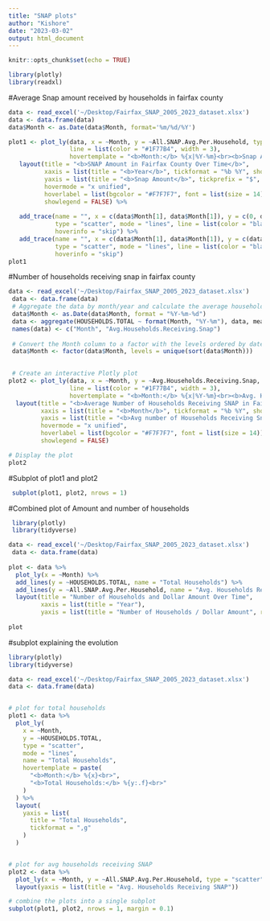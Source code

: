 ```yaml
---
title: "SNAP plots"
author: "Kishore"
date: "2023-03-02"
output: html_document
---
```


```r
knitr::opts_chunk$set(echo = TRUE)
```

```r
library(plotly)
library(readxl)
```

#Average Snap amount received by households in fairfax county

```r
data <- read_excel('~/Desktop/Fairfax_SNAP_2005_2023_dataset.xlsx')
data <- data.frame(data)
data$Month <- as.Date(data$Month, format='%m/%d/%Y')

```

```r
plot1 <- plot_ly(data, x = ~Month, y = ~All.SNAP.Avg.Per.Household, type = "scatter", mode = "lines",
                 line = list(color = "#1F77B4", width = 3),
                 hovertemplate = "<b>Month:</b> %{x|%Y-%m}<br><b>Snap Amount:</b> %{y:$,.2f}<extra></extra>") %>%
   layout(title = "<b>SNAP Amount in Fairfax County Over Time</b>",
          xaxis = list(title = "<b>Year</b>", tickformat = "%b %Y", showspikes = TRUE, spikemode = "across", spikethickness = 1),
          yaxis = list(title = "<b>Snap Amount</b>", tickprefix = "$", showspikes = TRUE, spikemode = "across", spikethickness = 1),
          hovermode = "x unified",
          hoverlabel = list(bgcolor = "#F7F7F7", font = list(size = 14)),
          showlegend = FALSE) %>%
   
   add_trace(name = "", x = c(data$Month[1], data$Month[1]), y = c(0, data$All.SNAP.Avg.Per.Household[1]),
             type = "scatter", mode = "lines", line = list(color = "black", dash = "dash"),
             hoverinfo = "skip") %>%
   add_trace(name = "", x = c(data$Month[1], data$Month[1]), y = c(data$All.SNAP.Avg.Per.Household[1], data$All.SNAP.Avg.Per.Household[1]),
             type = "scatter", mode = "lines", line = list(color = "black", dash = "dash"),
             hoverinfo = "skip")
plot1

```

#Number of households receiving snap in fairfax county

```r
data <- read_excel('~/Desktop/Fairfax_SNAP_2005_2023_dataset.xlsx')
 data <- data.frame(data)
 # Aggregate the data by month/year and calculate the average households receiving snap
 data$Month <- as.Date(data$Month, format = "%Y-%m-%d")
 data <- aggregate(HOUSEHOLDS.TOTAL ~ format(Month, "%Y-%m"), data, mean)
 names(data) <- c("Month", "Avg.Households.Receiving.Snap")
 
 # Convert the Month column to a factor with the levels ordered by date
 data$Month <- factor(data$Month, levels = unique(sort(data$Month)))
 
```

```r
 # Create an interactive Plotly plot
plot2 <- plot_ly(data, x = ~Month, y = ~Avg.Households.Receiving.Snap, type = "scatter", mode = "lines",
                 line = list(color = "#1F77B4", width = 3),
                 hovertemplate = "<b>Month:</b> %{x|%Y-%m}<br><b>Avg. Households Receiving Snap:</b> %{y}<extra></extra>") %>%
  layout(title = "<b>Average Number of Households Receiving SNAP in Fairfax County </b>",
         xaxis = list(title = "<b>Month</b>", tickformat = "%b %Y", showspikes = TRUE, spikemode = "across", spikethickness = 1),
         yaxis = list(title = "<b>Avg number of Households Receiving Snap</b>", showspikes = TRUE, spikemode = "across", spikethickness = 1, tickformat = ".0f"),
         hovermode = "x unified",
         hoverlabel = list(bgcolor = "#F7F7F7", font = list(size = 14)),
         showlegend = FALSE)

# Display the plot
plot2

```

#Subplot of plot1 and plot2

```r
 subplot(plot1, plot2, nrows = 1)
```

#Combined plot of Amount and number of households

```r
 library(plotly)
 library(tidyverse)
```

```r
data <- read_excel('~/Desktop/Fairfax_SNAP_2005_2023_dataset.xlsx')
 data <- data.frame(data)
 
plot <- data %>%
  plot_ly(x = ~Month) %>%
  add_lines(y = ~HOUSEHOLDS.TOTAL, name = "Total Households") %>%
  add_lines(y = ~All.SNAP.Avg.Per.Household, name = "Avg. Households Receiving SNAP") %>%
  layout(title = "Number of Households and Dollar Amount Over Time",
         xaxis = list(title = "Year"),
         yaxis = list(title = "Number of Households / Dollar Amount", range = c(0, 30000), tickformat = ".0f")) 
  
plot


```

#subplot explaining the evolution

```r
library(plotly)
library(tidyverse)

data <- read_excel('~/Desktop/Fairfax_SNAP_2005_2023_dataset.xlsx')
data <- data.frame(data)


# plot for total households
plot1 <- data %>%
  plot_ly(
    x = ~Month,
    y = ~HOUSEHOLDS.TOTAL,
    type = "scatter",
    mode = "lines",
    name = "Total Households",
    hovertemplate = paste(
      "<b>Month:</b> %{x}<br>",
      "<b>Total Households:</b> %{y:.f}<br>"
    )
  ) %>%
  layout(
    yaxis = list(
      title = "Total Households",
      tickformat = ",g"
    )
  )


# plot for avg households receiving SNAP
plot2 <- data %>%
  plot_ly(x = ~Month, y = ~All.SNAP.Avg.Per.Household, type = "scatter", mode = "lines", name = "Avg SNAP amount received by Households") %>%
  layout(yaxis = list(title = "Avg. Households Receiving SNAP"))

# combine the plots into a single subplot
subplot(plot1, plot2, nrows = 1, margin = 0.1)
```
